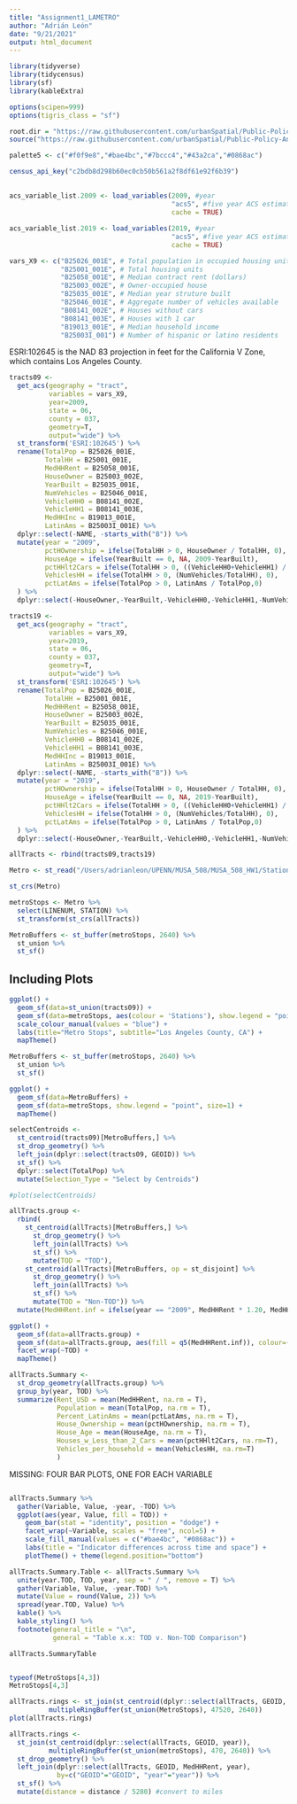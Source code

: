 ```yaml
---
title: "Assignment1_LAMETRO"
author: "Adrián León"
date: "9/21/2021"
output: html_document
---
```


```r

library(tidyverse)
library(tidycensus)
library(sf)
library(kableExtra)

options(scipen=999)
options(tigris_class = "sf")

root.dir = "https://raw.githubusercontent.com/urbanSpatial/Public-Policy-Analytics-Landing/master/DATA/"
source("https://raw.githubusercontent.com/urbanSpatial/Public-Policy-Analytics-Landing/master/functions.r")

palette5 <- c("#f0f9e8","#bae4bc","#7bccc4","#43a2ca","#0868ac")

census_api_key("c2bdb8d298b60ec0cb50b561a2f8df61e92f6b39")

```

## 
```r

acs_variable_list.2009 <- load_variables(2009, #year
                                         "acs5", #five year ACS estimates
                                         cache = TRUE)

acs_variable_list.2019 <- load_variables(2019, #year
                                         "acs5", #five year ACS estimates
                                         cache = TRUE)

vars_X9 <- c("B25026_001E", # Total population in occupied housing units
             "B25001_001E", # Total housing units
             "B25058_001E", # Median contract rent (dollars)
             "B25003_002E", # Owner-occupied house
             "B25035_001E", # Median year struture built
             "B25046_001E", # Aggregate number of vehicles available
             "B08141_002E", # Houses without cars
             "B08141_003E", # Houses with 1 car
             "B19013_001E", # Median household income
             "B25003I_001") # Number of hispanic or latino residents

```


ESRI:102645 is the NAD 83 projection in feet for the California V Zone, which contains Los Angeles County.

```r

tracts09 <- 
  get_acs(geography = "tract",
          variables = vars_X9, 
          year=2009,
          state = 06,
          county = 037,
          geometry=T,
          output="wide") %>%
  st_transform('ESRI:102645') %>%
  rename(TotalPop = B25026_001E,
         TotalHH = B25001_001E,
         MedHHRent = B25058_001E,
         HouseOwner = B25003_002E,
         YearBuilt = B25035_001E,
         NumVehicles = B25046_001E,
         VehicleHH0 = B08141_002E,
         VehicleHH1 = B08141_003E,
         MedHHInc = B19013_001E,
         LatinAms = B25003I_001E) %>%
  dplyr::select(-NAME, -starts_with("B")) %>%
  mutate(year = "2009",
         pctHOwnership = ifelse(TotalHH > 0, HouseOwner / TotalHH, 0),
         HouseAge = ifelse(YearBuilt == 0, NA, 2009-YearBuilt),
         pctHHlt2Cars = ifelse(TotalHH > 0, ((VehicleHH0+VehicleHH1) / TotalHH), 0),
         VehiclesHH = ifelse(TotalHH > 0, (NumVehicles/TotalHH), 0),
         pctLatAms = ifelse(TotalPop > 0, LatinAms / TotalPop,0)
  ) %>%
  dplyr::select(-HouseOwner,-YearBuilt,-VehicleHH0,-VehicleHH1,-NumVehicles,-LatinAms)

tracts19 <- 
  get_acs(geography = "tract",
          variables = vars_X9, 
          year=2019,
          state = 06,
          county = 037,
          geometry=T,
          output="wide") %>%
  st_transform('ESRI:102645') %>%
  rename(TotalPop = B25026_001E,
         TotalHH = B25001_001E,
         MedHHRent = B25058_001E,
         HouseOwner = B25003_002E,
         YearBuilt = B25035_001E,
         NumVehicles = B25046_001E,
         VehicleHH0 = B08141_002E,
         VehicleHH1 = B08141_003E,
         MedHHInc = B19013_001E,
         LatinAms = B25003I_001E) %>%
  dplyr::select(-NAME, -starts_with("B")) %>%
  mutate(year = "2019",
         pctHOwnership = ifelse(TotalHH > 0, HouseOwner / TotalHH, 0),
         HouseAge = ifelse(YearBuilt == 0, NA, 2019-YearBuilt),
         pctHHlt2Cars = ifelse(TotalHH > 0, ((VehicleHH0+VehicleHH1) / TotalHH), 0),
         VehiclesHH = ifelse(TotalHH > 0, (NumVehicles/TotalHH), 0),
         pctLatAms = ifelse(TotalPop > 0, LatinAms / TotalPop,0)
  ) %>%
  dplyr::select(-HouseOwner,-YearBuilt,-VehicleHH0,-VehicleHH1,-NumVehicles,-LatinAms)

allTracts <- rbind(tracts09,tracts19)

```


```r

Metro <- st_read("/Users/adrianleon/UPENN/MUSA_508/MUSA_508_HW1/Stations_All_0316/Stations_All_0316.shp") 

st_crs(Metro)

metroStops <- Metro %>%
  select(LINENUM, STATION) %>%
  st_transform(st_crs(allTracts))

```

```r

MetroBuffers <- st_buffer(metroStops, 2640) %>%
  st_union %>%
  st_sf()

```

## Including Plots

```r
ggplot() + 
  geom_sf(data=st_union(tracts09)) +
  geom_sf(data=metroStops, aes(colour = 'Stations'), show.legend = "point", size= 2) +
  scale_colour_manual(values = "blue") +
  labs(title="Metro Stops", subtitle="Los Angeles County, CA") +
  mapTheme()
```

```r

MetroBuffers <- st_buffer(metroStops, 2640) %>%
  st_union %>%
  st_sf()

ggplot() +
  geom_sf(data=MetroBuffers) +
  geom_sf(data=metroStops, show.legend = "point", size=1) +
  mapTheme()

```

```r
selectCentroids <-
  st_centroid(tracts09)[MetroBuffers,] %>%
  st_drop_geometry() %>%
  left_join(dplyr::select(tracts09, GEOID)) %>%
  st_sf() %>%
  dplyr::select(TotalPop) %>%
  mutate(Selection_Type = "Select by Centroids")

#plot(selectCentroids)

allTracts.group <- 
  rbind(
    st_centroid(allTracts)[MetroBuffers,] %>%
      st_drop_geometry() %>%
      left_join(allTracts) %>%
      st_sf() %>%
      mutate(TOD = "TOD"),
    st_centroid(allTracts)[MetroBuffers, op = st_disjoint] %>%
      st_drop_geometry() %>%
      left_join(allTracts) %>%
      st_sf() %>%
      mutate(TOD = "Non-TOD")) %>%
  mutate(MedHHRent.inf = ifelse(year == "2009", MedHHRent * 1.20, MedHHRent))

```

```r
ggplot() +
  geom_sf(data=allTracts.group) +
  geom_sf(data=allTracts.group, aes(fill = q5(MedHHRent.inf)), colour=(NA)) +
  facet_wrap(~TOD) + 
  mapTheme()
```

```r
allTracts.Summary <- 
  st_drop_geometry(allTracts.group) %>%
  group_by(year, TOD) %>%
  summarize(Rent_USD = mean(MedHHRent, na.rm = T),
            Population = mean(TotalPop, na.rm = T),
            Percent_LatinAms = mean(pctLatAms, na.rm = T),
            House_Ownership = mean(pctHOwnership, na.rm = T),
            House_Age = mean(HouseAge, na.rm = T),
            Houses_w_Less_than_2_Cars = mean(pctHHlt2Cars, na.rm=T),
            Vehicles_per_household = mean(VehiclesHH, na.rm=T)
            )

```


MISSING: FOUR BAR PLOTS, ONE FOR EACH VARIABLE
```r

```



```r

allTracts.Summary %>%
  gather(Variable, Value, -year, -TOD) %>%
  ggplot(aes(year, Value, fill = TOD)) +
    geom_bar(stat = "identity", position = "dodge") +
    facet_wrap(~Variable, scales = "free", ncol=5) +
    scale_fill_manual(values = c("#bae4bc", "#0868ac")) +
    labs(title = "Indicator differences across time and space") +
    plotTheme() + theme(legend.position="bottom")

```

```r
allTracts.Summary.Table <- allTracts.Summary %>%
  unite(year.TOD, TOD, year, sep = " / ", remove = T) %>%
  gather(Variable, Value, -year.TOD) %>%
  mutate(Value = round(Value, 2)) %>%
  spread(year.TOD, Value) %>%
  kable() %>%
  kable_styling() %>%
  footnote(general_title = "\n",
           general = "Table x.x: TOD v. Non-TOD Comparison")

allTracts.SummaryTable
```


```r

```


```r

typeof(MetroStops[4,3])
MetroStops[4,3]

allTracts.rings <- st_join(st_centroid(dplyr::select(allTracts, GEOID, year)), 
          multipleRingBuffer(st_union(MetroStops), 47520, 2640))
plot(allTracts.rings)

allTracts.rings <-
  st_join(st_centroid(dplyr::select(allTracts, GEOID, year)), 
          multipleRingBuffer(st_union(metroStops), 470, 2640)) %>%
  st_drop_geometry() %>%
  left_join(dplyr::select(allTracts, GEOID, MedHHRent, year), 
            by=c("GEOID"="GEOID", "year"="year")) %>%
  st_sf() %>%
  mutate(distance = distance / 5280) #convert to miles


```

```r

```
